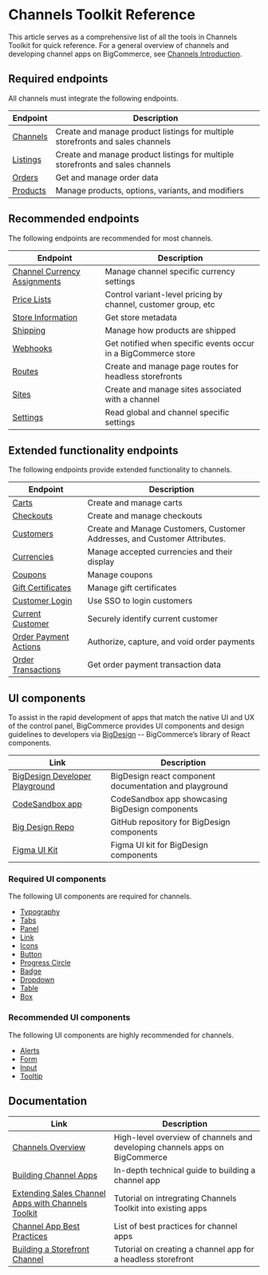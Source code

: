 # Channels Toolkit Reference

<!-- Dev Center URL: https://developer.bigcommerce.com/api-docs/channels/guide/channels-toolkit-reference -->



This article serves as a comprehensive list of all the tools in Channels Toolkit for quick reference. For a general overview of channels and developing channel apps on BigCommerce, see [Channels Introduction](/api-docs/channels/overview).

## Required endpoints

All channels must integrate the following endpoints.

| Endpoint                                                                                        | Description                                                                    |
| ----------------------------------------------------------------------------------------------- | ------------------------------------------------------------------------------ |
| [Channels](/api-reference/store-management/channels) | Create and manage product listings for multiple storefronts and sales channels |
| [Listings](/api-reference/store-management/channels) | Create and manage product listings for multiple storefronts and sales channels |
| [Orders](/api-reference/store-management/orders)               | Get and manage order data                                                      |
| [Products](/api-reference/catalog/catalog-api)                 | Manage products, options, variants, and modifiers                              |

## Recommended endpoints

The following endpoints are recommended for most channels.

| Endpoint                                                                                                    | Description                                                    |
| ----------------------------------------------------------------------------------------------------------- | -------------------------------------------------------------- |
| [Channel Currency Assignments](/api-reference/store-management/channels/channel-currency-assignments)|Manage channel specific currency settings|
| [Price Lists](/api-reference/store-management/price-lists)                 | Control variant-level pricing by channel, customer group, etc  |
| [Store Information](/api-reference/store-management/store-information-api) | Get store metadata                                             |
| [Shipping](/api-reference/store-management/shipping-api)                   | Manage how products are shipped                                |
| [Webhooks](/api-reference/webhooks)                                        | Get notified when specific events occur in a BigCommerce store |
| [Routes](/api-reference/cart-checkout/sites-routes-api)                    | Create and manage page routes for headless storefronts         |
| [Sites](/api-reference/cart-checkout/sites-routes-api)                     | Create and manage sites associated with a channel              |
| [Settings](/api-reference/store-management/settings)                       | Read global and channel specific settings                      |

## Extended functionality endpoints

The following endpoints provide extended functionality to channels.

| Endpoint | Description |
|-|-|
|[Carts](/api-reference/cart-checkout/server-server-cart-api)|Create and manage carts|
|[Checkouts](/api-reference/cart-checkout/server-server-checkout-api)|Create and manage checkouts|
|[Customers](/api-reference/store-management/customers-v3)|Create and Manage Customers, Customer Addresses, and Customer Attributes.|
|[Currencies](/api-reference/store-management/currency-api)|Manage accepted currencies and their display|
|[Coupons](/api-reference/store-management/marketing)|Manage coupons|
|[Gift Certificates](/api-reference/store-management/marketing)|Manage gift certificates|
|[Customer Login](/api-docs/storefront/customer-login-api)|Use SSO to login customers|
|[Current Customer](/api-docs/customers/current-customer-api)|Securely identify current customer|
|[Order Payment Actions](/api-reference/orders/orders-transactions-api)|Authorize, capture, and void order payments|
|[Order Transactions](/api-reference/orders/orders-transactions-api)|Get order payment transaction data|

## UI components

To assist in the rapid development of apps that match the native UI and UX of the control panel, BigCommerce provides UI components and design guidelines to developers via [BigDesign](https://developer.bigcommerce.com/big-design) -- BigCommerce’s library of React components.

| Link | Description |
|-|-|
|[BigDesign Developer Playground](https://developer.bigcommerce.com/big-design)| BigDesign react component documentation and playground |
|[CodeSandbox app](https://codesandbox.io/s/mkvv7)| CodeSandbox app showcasing BigDesign components|
|[Big Design Repo](https://github.com/bigcommerce/big-design)|GitHub repository for BigDesign components|
|[Figma UI Kit](//figma.com/file/jTVuUkiZ1j3rux8WHG4IKK/BigDesign-UI-Kit?node-id=0%3A1)|Figma UI kit for BigDesign components|

### Required UI components

The following UI components are required for channels.

- [Typography](https://developer.bigcommerce.com/big-design/typography)
- [Tabs](https://developer.bigcommerce.com/big-design/tabs)
- [Panel](https://developer.bigcommerce.com/big-design/panel)
- [Link](https://developer.bigcommerce.com/big-design/link)
- [Icons](https://developer.bigcommerce.com/big-design/icons)
- [Button](https://developer.bigcommerce.com/big-design/button)
- [Progress Circle](https://developer.bigcommerce.com/big-design/progress-circle)
- [Badge](https://developer.bigcommerce.com/big-design/badge)
- [Dropdown](https://developer.bigcommerce.com/big-design/dropdown)
- [Table](https://developer.bigcommerce.com/big-design/table)
- [Box](https://developer.bigcommerce.com/big-design/box)

### Recommended UI components

The following UI components are highly recommended for channels.

- [Alerts](https://developer.bigcommerce.com/big-design/alert)
- [Form](https://developer.bigcommerce.com/big-design/form)
- [Input](https://developer.bigcommerce.com/big-design/input)
- [Tooltip](https://developer.bigcommerce.com/big-design/tooltip)

## Documentation

| Link | Description |
|-|-|
|[Channels Overview](/api-docs/channels/channels-overview)|High-level overview of channels and developing channels apps on BigCommerce|
|[Building Channel Apps](/api-docs/channels/guide/building-channel-apps)|In-depth technical guide to building a channel app|
|[Extending Sales Channel Apps with Channels Toolkit](/api-docs/channels/guide/extending-existing-apps)|Tutorial on intregrating Channels Toolkit into existing apps|
|[Channel App Best Practices](/api-docs/channels/guide/channel-app-best-practices)|List of best practices for channel apps|
|[Building a Storefront Channel](/api-docs/channels/tutorials/storefront)|Tutorial on creating a channel app for a headless storefront|

